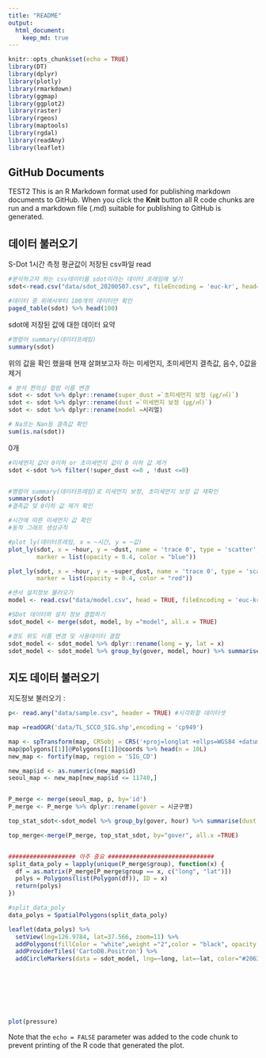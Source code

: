 ```yaml
---
title: "README"
output: 
  html_document:
    keep_md: true
---
```



```r
knitr::opts_chunk$set(echo = TRUE)
library(DT)
library(dplyr)
library(plotly)
library(rmarkdown)
library(ggmap)
library(ggplot2)
library(raster)
library(rgeos)
library(maptools)
library(rgdal)
library(readAny)
library(leaflet)


```

## GitHub Documents
TEST2
This is an R Markdown format used for publishing markdown documents to GitHub. When you click the **Knit** button all R code chunks are run and a markdown file (.md) suitable for publishing to GitHub is generated.

## 데이터 불러오기

S-Dot 1시간 측정 평균값이 저장된 csv파일 read
```r
#분석하고자 하는 csv데이터를 sdot이라는 데이터 프레임에 넣기 
sdot<-read.csv("data/sdot_20200507.csv", fileEncoding = 'euc-kr', head=TRUE, check.names=FALSE) 

```


```r

#데이터 중 위에서부터 100개의 데이터만 확인
paged_table(sdot) %>% head(100)
```



sdot에 저장된 값에 대한 데이터 요약 
```r
#명령어 summary(데이터프레임)
summary(sdot) 
```
위의 값을 확인 했을때 현재 살펴보고자 하는 미세먼지, 초미세먼지 결측값, 음수, 0값을 제거 

```r
# 분석 편의상 컬럼 이름 변경 
sdot <- sdot %>% dplyr::rename(super_dust =`초미세먼지 보정 (㎍/㎥)`)
sdot <- sdot %>% dplyr::rename(dust =`미세먼지 보정 (㎍/㎥)`)
sdot <- sdot %>% dplyr::rename(model =시리얼)

# Na또는 Nan등 결측값 확인 
sum(is.na(sdot)) 

```
0개 

```r
#미세먼지 값이 0이하 or 초미세먼지 값이 0 이하 값 제거
sdot <-sdot %>% filter(!super_dust <=0 , !dust <=0)


#명령어 summary(데이터프레임)로 미세먼지 보정, 초미세먼지 보정 값 재확인 
summary(sdot) 
#결측값 및 0이하 값 제거 확인
```

```r
#시간에 따른 미세먼지 값 확인 
#동적 그래프 생성규칙 

#plot_ly(데이터프레임, x = ~시간, y = ~값)
plot_ly(sdot, x = ~hour, y = ~dust, name = 'trace 0', type = 'scatter', mode = 'markers',
        marker = list(opacity = 0.4, color = "blue"))

plot_ly(sdot, x = ~hour, y = ~super_dust, name = 'trace 0', type = 'scatter', mode = 'markers',
        marker = list(opacity = 0.4, color = "red"))


```


```r
#센서 설치정보 불러오기 
model <- read.csv("data/model.csv", head = TRUE, fileEncoding = 'euc-kr')

#SDot 데이터와 설치 정보 결합하기 
sdot_model <- merge(sdot, model, by ="model", all.x = TRUE)

#경도 위도 이름 변경 및 사용데이터 결합
sdot_model <- sdot_model %>% dplyr::rename(long = y, lat = x)
sdot_model <- sdot_model %>% group_by(gover, model, hour) %>% summarise(long = mean(long), lat = mean(lat), super_dust = mean(super_dust), dust = mean(dust))

```



## 지도 데이터 불러오기 

지도정보 불러오기 :  

```r

p<- read.any("data/sample.csv", header = TRUE) #시각화할 데이터셋

map =readOGR('data/TL_SCCO_SIG.shp',encoding = 'cp949')

map <- spTransform(map, CRSobj = CRS('+proj=longlat +ellps=WGS84 +datum=WGS84 +no_defs'))
map@polygons[[1]]@Polygons[[1]]@coords %>% head(n = 10L)
new_map <- fortify(map, region = 'SIG_CD')

new_map$id <- as.numeric(new_map$id)
seoul_map <- new_map[new_map$id <= 11740,]


P_merge <- merge(seoul_map, p, by='id')
P_merge <- P_merge %>% dplyr::rename(gover = 시군구명)

top_stat_sdot<-sdot_model %>% group_by(gover, hour) %>% summarise(dust = mean(dust), super_dust = mean(super_dust))

top_merge<-merge(P_merge, top_stat_sdot, by="gover", all.x =TRUE)


################### 아주 중요 ##############################
split_data_poly = lapply(unique(P_merge$group), function(x) {
  df = as.matrix(P_merge[P_merge$group == x, c("long", "lat")])
  polys = Polygons(list(Polygon(df)), ID = x)
  return(polys)
})

#split_data_poly
data_polys = SpatialPolygons(split_data_poly)

leaflet(data_polys) %>%
  setView(lng=126.9784, lat=37.566, zoom=11) %>%
  addPolygons(fillColor = "white",weight ="2",color = "black", opacity = 0.8   ) %>% 
  addProviderTiles('CartoDB.Positron') %>% 
  addCircleMarkers(data = sdot_model, lng=~long, lat=~lat, color="#20639B", radius = "2",stroke = TRUE, fillOpacity = 0.8, weight =1)








plot(pressure)
```

Note that the `echo = FALSE` parameter was added to the code chunk to prevent printing of the R code that generated the plot.
